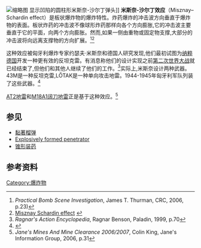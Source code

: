 {{noteTA
|1=zh-hant:成形裝藥;zh-hans:锥形装药;
}}
[[File:Mina-MPB.jpg|缩略图]] 显示凹陷的圆柱形米斯奈-沙尔丁弹头]]
'''米斯奈-沙尔丁效应'''（Misznay–Schardin effect）是板状爆炸物的爆炸特性。炸药爆炸的冲击波方向垂直于爆炸物的表面。板状炸药的冲击波不像球形炸药那样向各个方向膨胀,它的冲击波主要垂直于它的平面，向两个方向膨胀。然而,如果一侧由重物或固定物支撑,大部分的冲击波将向远离支撑物的方向扩展。<ref>''Practical Bomb Scene Investigation'', James T. Thurman, CRC, 2006, p.23)</ref><ref>[http://unterm.un.org/DGAACS/unterm.nsf/8fa942046ff7601c85256983007ca4d8/09b8ba4b58acd55a85256d0300502440?OpenDocument Misznay Schardin effect] {{webarchive|url=https://web.archive.org/web/20160304085745/http://unterm.un.org/DGAACS/unterm.nsf/8fa942046ff7601c85256983007ca4d8/09b8ba4b58acd55a85256d0300502440?OpenDocument |date=2016-03-04 }}</ref>

这种效应被匈牙利爆炸专家约瑟夫·米斯奈和德国人{{le|休伯特·沙尔丁|Hubert Schardin}}研究发现,他们最初试图为[[纳粹德国|纳粹德国]]开发一种更有效的反坦克雷。有消息称他们的设计实现之前[[第二次世界大战|第二次世界大战]]就已经结束了,但他们和其他人继续了他们的工作。<ref>''Ragnar's Action Encyclopedia'', Ragnar Benson, Paladin, 1999, p.70</ref>实际上,米斯奈设计两种武器。43M是一种反坦克雷,LŐTAK是一种单向攻击地雷。1944-1945年匈牙利军队列装了这些武器。<ref>{{cite web |url=http://www.haditechnika.hu/ARCHIVUM/198604/860401.htm |title=存档副本 |accessdate=2009-09-27 |deadurl=yes |archiveurl=https://web.archive.org/web/20071120220622/http://www.haditechnika.hu/Archivum/198604/860401.htm |archivedate=2007-11-20 }}</ref>

[[AT2_mine|AT2地雷]]和[[M18A1闊刀地雷|M18A1阔刀地雷]]正是基于这种效应。<ref>''Jane's Mines And Mine Clearance 2006/2007'', Colin King, Jane's Information Group, 2006, p.31</ref>

== 参见 ==
* [[黏著榴彈|黏著榴弹]]
* [[Explosively_formed_penetrator|Explosively formed penetrator]]
* [[锥形装药|锥形装药]]

== 参考资料 ==
<references />
[[Category:爆炸物|Category:爆炸物]]